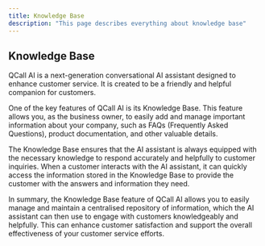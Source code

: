 ```yaml
---
title: Knowledge Base
description: "This page describes everything about knowledge base"
---
```


## Knowledge Base

QCall AI is a next-generation conversational AI assistant designed to enhance customer service. It is created to be a friendly and helpful companion for customers.

One of the key features of QCall AI is its Knowledge Base. This feature allows you, as the business owner, to easily add and manage important information about your company, such as FAQs (Frequently Asked Questions), product documentation, and other valuable details.

The Knowledge Base ensures that the AI assistant is always equipped with the necessary knowledge to respond accurately and helpfully to customer inquiries. When a customer interacts with the AI assistant, it can quickly access the information stored in the Knowledge Base to provide the customer with the answers and information they need.

In summary, the Knowledge Base feature of QCall AI allows you to easily manage and maintain a centralised repository of information, which the AI assistant can then use to engage with customers knowledgeably and helpfully. This can enhance customer satisfaction and support the overall effectiveness of your customer service efforts.
